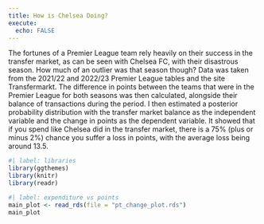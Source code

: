 ```yaml
---
title: How is Chelsea Doing?
execute:
  echo: FALSE
---
```


The fortunes of a Premier League team rely heavily on their success in the transfer market, as can be seen with Chelsea FC, with their disastrous season. How much of an outlier was that season though? Data was taken from the 2021/22 and 2022/23 Premier League tables and the site Transfermarkt. The difference in points between the teams that were in the Premier League for both seasons was then calculated, alongside their balance of transactions during the period. I then estimated a posterior probability distribution with the transfer market balance as the independent variable and the change in points as the dependent variable. It showed that if you spend like Chelsea did in the transfer market, there is a 75% (plus or minus 2%) chance you suffer a loss in points, with the average loss being around 13.5.

```r
#| label: libraries
library(ggthemes)
library(knitr)
library(readr)
```

```r
#| label: expenditure vs points
main_plot <- read_rds(file = "pt_change_plot.rds")
main_plot
```
